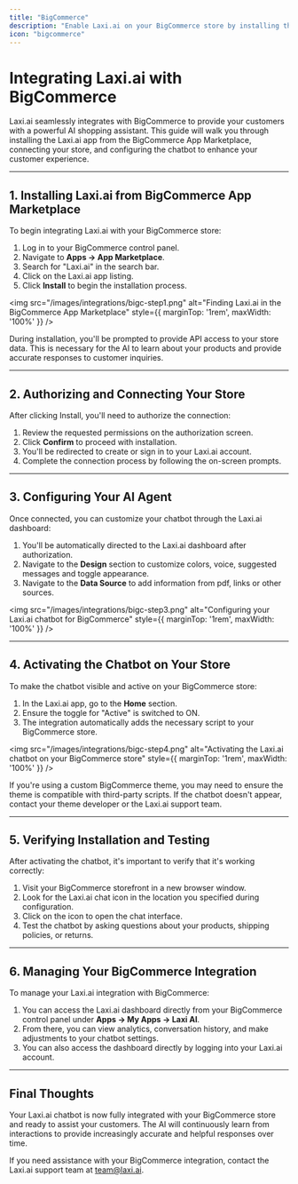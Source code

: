 ```yaml
---
title: "BigCommerce"
description: "Enable Laxi.ai on your BigCommerce store by installing the app from the BigCommerce App Marketplace."
icon: "bigcommerce"
---
```


# Integrating Laxi.ai with BigCommerce

Laxi.ai seamlessly integrates with BigCommerce to provide your customers with a powerful AI shopping assistant. This guide will walk you through installing the Laxi.ai app from the BigCommerce App Marketplace, connecting your store, and configuring the chatbot to enhance your customer experience.

---

## 1. Installing Laxi.ai from BigCommerce App Marketplace

To begin integrating Laxi.ai with your BigCommerce store:

1. Log in to your BigCommerce control panel.
2. Navigate to **Apps → App Marketplace**.
3. Search for "Laxi.ai" in the search bar.
4. Click on the Laxi.ai app listing.
5. Click **Install** to begin the installation process.

<img src="/images/integrations/bigc-step1.png" alt="Finding Laxi.ai in the BigCommerce App Marketplace" style={{ marginTop: '1rem', maxWidth: '100%' }} />

<Info>
    During installation, you'll be prompted to provide API access to your store data. This is necessary for the AI to learn about your products and provide accurate responses to customer inquiries.
</Info>

---

## 2. Authorizing and Connecting Your Store

After clicking Install, you'll need to authorize the connection:

1. Review the requested permissions on the authorization screen.
2. Click **Confirm** to proceed with installation.
3. You'll be redirected to create or sign in to your Laxi.ai account.
4. Complete the connection process by following the on-screen prompts.

[//]: # ()
[//]: # (<img src="/images/getting-started/bigcommerce-authorize.png" alt="Authorizing Laxi.ai access to your BigCommerce store" style={{ marginTop: '1rem', maxWidth: '100%' }} />)

[//]: # ()
[//]: # (<Tip>)

[//]: # (    When you authorize the connection, Laxi.ai begins analyzing your product catalog to train the AI on your specific inventory, categories, and product details.)

[//]: # (</Tip>)

---

## 3. Configuring Your AI Agent

Once connected, you can customize your chatbot through the Laxi.ai dashboard:

1. You'll be automatically directed to the Laxi.ai dashboard after authorization.
2. Navigate to the **Design** section to customize colors, voice, suggested messages and toggle appearance.
3. Navigate to the **Data Source** to add information from pdf, links or other sources.

<img src="/images/integrations/bigc-step3.png" alt="Configuring your Laxi.ai chatbot for BigCommerce" style={{ marginTop: '1rem', maxWidth: '100%' }} />

---

## 4. Activating the Chatbot on Your Store

To make the chatbot visible and active on your BigCommerce store:

1. In the Laxi.ai app, go to the **Home** section.
2. Ensure the toggle for "Active" is switched to ON.
4. The integration automatically adds the necessary script to your BigCommerce store.

<img src="/images/integrations/bigc-step4.png" alt="Activating the Laxi.ai chatbot on your BigCommerce store" style={{ marginTop: '1rem', maxWidth: '100%' }} />

<Warning>
    If you're using a custom BigCommerce theme, you may need to ensure the theme is compatible with third-party scripts. If the chatbot doesn't appear, contact your theme developer or the Laxi.ai support team.
</Warning>

---

## 5. Verifying Installation and Testing

After activating the chatbot, it's important to verify that it's working correctly:

1. Visit your BigCommerce storefront in a new browser window.
2. Look for the Laxi.ai chat icon in the location you specified during configuration.
3. Click on the icon to open the chat interface.
4. Test the chatbot by asking questions about your products, shipping policies, or returns.

[//]: # (<img src="/images/getting-started/bigcommerce-live-test.png" alt="Testing the Laxi.ai chatbot on your BigCommerce store" style={{ marginTop: '1rem', maxWidth: '100%' }} />)

[//]: # ()
[//]: # (<Tip>)

[//]: # (    For comprehensive testing, try questions that reference specific products, categories, and common customer service inquiries to ensure the AI provides helpful responses.)

[//]: # (</Tip>)

---

## 6. Managing Your BigCommerce Integration

To manage your Laxi.ai integration with BigCommerce:

1. You can access the Laxi.ai dashboard directly from your BigCommerce control panel under **Apps → My Apps → Laxi AI**.
2. From there, you can view analytics, conversation history, and make adjustments to your chatbot settings.
3. You can also access the dashboard directly by logging into your Laxi.ai account.

[//]: # (<img src="/images/getting-started/bigcommerce-manage-app.png" alt="Managing your Laxi.ai integration in BigCommerce" style={{ marginTop: '1rem', maxWidth: '100%' }} />)

---

## Final Thoughts

Your Laxi.ai chatbot is now fully integrated with your BigCommerce store and ready to assist your customers. The AI will continuously learn from interactions to provide increasingly accurate and helpful responses over time.

If you need assistance with your BigCommerce integration, contact the Laxi.ai support team at [team@laxi.ai](mailto:team@laxi.ai).